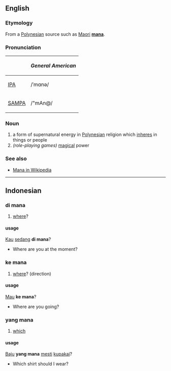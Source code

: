 ==English==
===Etymology===
From a [[Polynesian]] source such as [[Maori]] '''[[mana]]'''.

===Pronunciation===
{| border=1 cellpadding=5
! !! ''General American''
|-
| [[w:IPA|IPA]] || /ˈmɑnə/
|-
| [[w:SAMPA|SAMPA]] || /"mAn@/
|}

===Noun===
#a form of supernatural energy in [[Polynesia]]n religion which [[inhere]]s in things or people
#''(role-playing games)'' [[magic]]al power

===See also===
*[[w:Mana|Mana in Wikipedia]]


----
==Indonesian==
===di mana===
# [[where]]?

====usage====
[[engkau|Kau]] [[sedang]] '''di mana'''?
* Where are you at the moment?

===ke mana===
# [[where]]? (direction)

====usage====
[[Mau]] '''ke mana'''?
* Where are you going?

===yang mana===
# [[which]]

====usage====
[[Baju]] '''yang mana''' [[mesti]] [[pakai|kupakai]]?
* Which shirt should I wear?